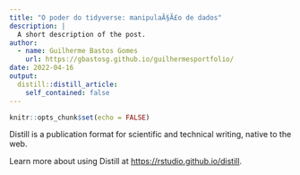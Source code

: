 ```yaml
---
title: "O poder do tidyverse: manipulaÃ§Ã£o de dados"
description: |
  A short description of the post.
author:
  - name: Guilherme Bastos Gomes
    url: https://gbastosg.github.io/guilhermesportfolio/
date: 2022-04-16
output:
  distill::distill_article:
    self_contained: false
---
```



```r
knitr::opts_chunk$set(echo = FALSE)
```

Distill is a publication format for scientific and technical writing, native to the web.

Learn more about using Distill at <https://rstudio.github.io/distill>.


